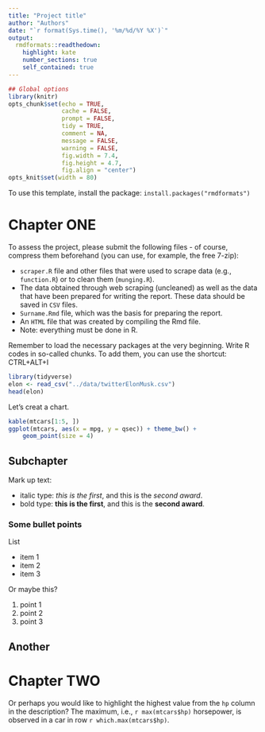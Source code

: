 ```yaml
---
title: "Project title"
author: "Authors"
date: "`r format(Sys.time(), '%m/%d/%Y %X')`"
output:
  rmdformats::readthedown:
    highlight: kate
    number_sections: true
    self_contained: true
---
```


```r
## Global options
library(knitr)
opts_chunk$set(echo = TRUE, 
               cache = FALSE,
               prompt = FALSE,
               tidy = TRUE,
               comment = NA,
               message = FALSE,
               warning = FALSE,
               fig.width = 7.4,
               fig.height = 4.7,
               fig.align = "center")
opts_knit$set(width = 80)
```


To use this template, install the package: `install.packages("rmdformats")`

# Chapter ONE


To assess the project, please submit the following files - of course, compress them beforehand (you can use, for example, the free 7-zip):

- `scraper.R` file and other files that were used to scrape data (e.g., `function.R`) or to clean them (`munging.R`).
- The data obtained through web scraping (uncleaned) as well as the data that have been prepared for writing the report. These data should be saved in `CSV` files.
- `Surname.Rmd` file, which was the basis for preparing the report.
- An `HTML` file that was created by compiling the Rmd file.
- Note: everything must be done in R.

Remember to load the necessary packages at the very beginning. Write R codes in so-called chunks. To add them, you can use the shortcut: CTRL+ALT+I   




```r
library(tidyverse)
elon <- read_csv("../data/twitterElonMusk.csv")
head(elon)
```


Let's creat a chart.

```r
kable(mtcars[1:5, ])
ggplot(mtcars, aes(x = mpg, y = qsec)) + theme_bw() +
    geom_point(size = 4)
```

## Subchapter

Mark up text:

- italic type: _this is the first_, and this is the *second award*.
- bold type: __this is the first__, and this is the **second award**.

### Some bullet points

List

- item 1
- item 2
- item 3

Or maybe this?

1. point 1
2. point 2
3. point 3



## Another 

# Chapter TWO


Or perhaps you would like to highlight the highest value from the `hp` column in the description? 
The maximum, i.e., `r max(mtcars$hp)` horsepower, is observed in a car in row `r which.max(mtcars$hp)`.




